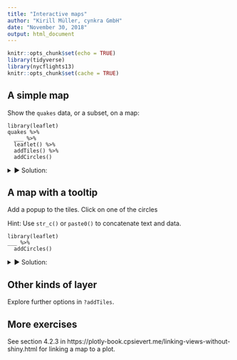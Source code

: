 ```yaml
---
title: "Interactive maps"
author: "Kirill Müller, cynkra GmbH"
date: "November 30, 2018"
output: html_document
---
```


```r
knitr::opts_chunk$set(echo = TRUE)
library(tidyverse)
library(nycflights13)
knitr::opts_chunk$set(cache = TRUE)
```

## A simple map

Show the `quakes` data, or a subset, on a map:

```
library(leaflet)
quakes %>% 
  ___ %>% 
  leaflet() %>% 
  addTiles() %>% 
  addCircles()
```

<details>
<summary>&#x25BA; Solution:</summary>
```r
library(leaflet)
quakes %>% 
  head(50) %>% 
  leaflet() %>% 
  addTiles() %>% 
  addCircles()
```
</details>

## A map with a tooltip

Add a popup to the tiles. Click on one of the circles

Hint: Use `str_c()` or `paste0()` to concatenate text and data.
    
```
library(leaflet)
___ %>% 
  addCircles()
```

<details>
<summary>&#x25BA; Solution:</summary>
```r
library(leaflet)
quakes %>% 
  head(50) %>% 
  leaflet() %>% 
  addTiles() %>% 
  addCircles(popup = ~str_c("Magnitude: ", mag))
```
</details>

## Other kinds of layer

Explore further options in `?addTiles`.

## More exercises

See section 4.2.3 in https://plotly-book.cpsievert.me/linking-views-without-shiny.html for linking a map to a plot.
